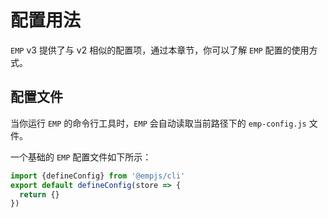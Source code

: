 # 配置用法

`EMP` v3 提供了与 v2 相似的配置项，通过本章节，你可以了解 `EMP` 配置的使用方式。

## 配置文件

当你运行 `EMP` 的命令行工具时，`EMP` 会自动读取当前路径下的 `emp-config.js` 文件。

一个基础的 `EMP` 配置文件如下所示：

```ts title="emp-config.js"
import {defineConfig} from '@empjs/cli'
export default defineConfig(store => {
  return {}
})
```